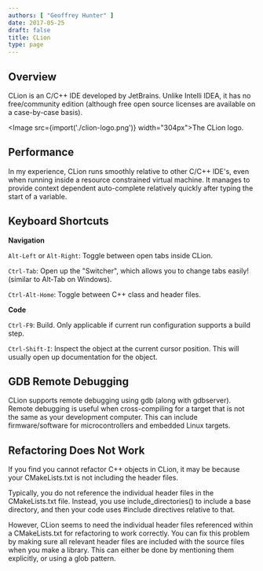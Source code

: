 ```yaml
---
authors: [ "Geoffrey Hunter" ]
date: 2017-05-25
draft: false
title: CLion
type: page
---
```



## Overview

CLion is an C/C++ IDE developed by JetBrains. Unlike Intelli IDEA, it has no free/community edition (although free open source licenses are available on a case-by-case basis).

<Image src={import('./clion-logo.png')} width="304px">The CLion logo.</Image>

## Performance

In my experience, CLion runs smoothly relative to other C/C++ IDE's, even when running inside a resource constrained virtual machine. It manages to provide context dependent auto-complete relatively quickly after typing the start of a variable.

## Keyboard Shortcuts

**Navigation**

`Alt-Left` or `Alt-Right`: Toggle between open tabs inside CLion.

`Ctrl-Tab`: Open up the "Switcher", which allows you to change tabs easily! (similar to Alt-Tab on Windows).

`Ctrl-Alt-Home`: Toggle between C++ class and header files.

**Code**

`Ctrl-F9`: Build. Only applicable if current run configuration supports a build step.

`Ctrl-Shift-I`: Inspect the object at the current cursor position. This will usually open up documentation for the object.

## GDB Remote Debugging

CLion supports remote debugging using gdb (along with gdbserver). Remote debugging is useful when cross-compiling for a target that is not the same as your development computer. This can include firmware/software for microcontrollers and embedded Linux targets.

## Refactoring Does Not Work

If you find you cannot refactor C++ objects in CLion, it may be because your CMakeLists.txt is not including the header files.

Typically, you do not reference the individual header files in the CMakeLists.txt file. Instead, you use include_directories() to include a base directory, and then your code uses #include directives relative to that.

However, CLion seems to need the individual header files referenced within a CMakeLists.txt for refactoring to work correctly. You can fix this problem by making sure all relevant header files are included with the source files when you make a library. This can either be done by mentioning them explicitly, or using a glob pattern.
